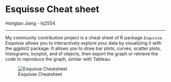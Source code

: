 # Esquisse Cheat sheet

Hongtao Jiang - hj2554

------------------------------------------------------------------------

My community contribution project is a cheat sheet of R package *`Esquisse`*. *Esquisse* allows you to interactively explore your data by visualizing it with the ggplot2 package. It allows you to draw bar plots, curves, scatter plots, histograms, boxplot, and sf objects, then export the graph or retrieve the code to reproduce the graph, similar with Tableau.

![Esquisse Cheatsheet](resources/esquisse_cheatsheet/esquisse_cheatsheet.jpg)

